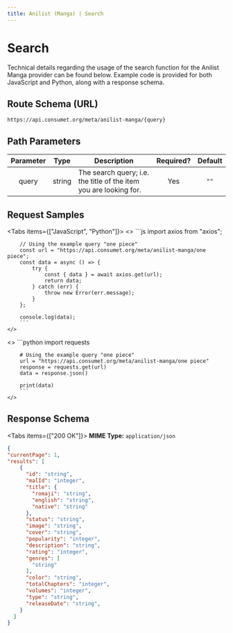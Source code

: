 ```yaml
---
title: Anilist (Manga) | Search
---
```



# Search

Technical details regarding the usage of the search function for the Anilist Manga provider can be found below. Example code is provided for both JavaScript and Python, along with a response schema.

## Route Schema (URL)

```
https://api.consumet.org/meta/anilist-manga/{query}
```

## Path Parameters

| Parameter |  Type  | Description                                                       | Required? | Default |
| :-------: | :----: | ----------------------------------------------------------------- | :-------: | :-----: |
|   query   | string | The search query; i.e. the title of the item you are looking for. |    Yes    |  `""`   |

## Request Samples

<Tabs items={["JavaScript", "Python"]}>
  <Tab>
    <>
        ```js
        import axios from "axios";

        // Using the example query "one piece"
        const url = "https://api.consumet.org/meta/anilist-manga/one piece";
        const data = async () => {
            try {
                const { data } = await axios.get(url);
                return data;
            } catch (err) {
                throw new Error(err.message);
            }
        };

        console.log(data);
        ```
    </>

  </Tab>
  <Tab>
    <>
        ```python
        import requests

        # Using the example query "one piece"
        url = "https://api.consumet.org/meta/anilist-manga/one piece"
        response = requests.get(url)
        data = response.json()

        print(data)
        ```
    </>

  </Tab>
</Tabs>

## Response Schema

<Tabs items={["200 OK"]}>
  <Tab>
  **MIME Type:** `application/json`
  ```json copy=false
  {
  "currentPage": 1,
  "results": [
      {
        "id": "string",
        "malId": "integer",
        "title": {
          "romaji": "string",
          "english": "string",
          "native": "string"
        }, 
        "status": "string",
        "image": "string",
        "cover": "string",
        "popularity": "integer",
        "description": "string",
        "rating": "integer",
        "genres": [
          "string"
        ],
        "color": "string",
        "totalChapters": "integer",
        "volumes": "integer",
        "type": "string",
        "releaseDate": "string",
      }
    ]
  }
  ```
  </Tab>
</Tabs>
